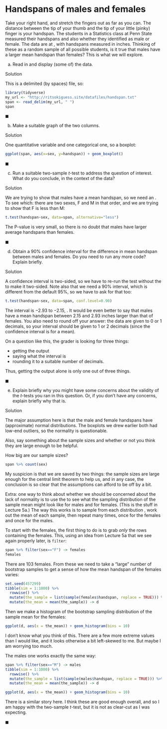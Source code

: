 # Handspans of males and females

 Take your right hand, and stretch the fingers out as far as
you can. The distance between the tip of your thumb and the tip of
your little (pinky) finger is your handspan. The students in a
Statistics class at Penn State measured their handspans and also
whether they identified as male or female. The data are at
\url{http://ritsokiguess.site/datafiles/handspan.txt}, with handspans
measured in inches.  Thinking of these as a random sample of all
possible students, is it true that males have a larger mean handspan
than females? This is what we will explore.


(a) Read in and display (some of) the data.

Solution

This is a delimited (by spaces) file, so:

```r
library(tidyverse)
my_url <- "http://ritsokiguess.site/datafiles/handspan.txt"
span <- read_delim(my_url, " ")
span
```     


$\blacksquare$


(b) Make a suitable graph of the two columns.

Solution

One quantitative variable and one categorical one, so a boxplot:

```r
ggplot(span, aes(x=sex, y=handspan)) + geom_boxplot()
```     

$\blacksquare$


(c) Run a suitable two-sample $t$-test to address the question
of interest. What do you conclude, in the context of the data?

Solution

We are trying to show that males have a \emph{larger} mean
handspan, so we need an \texttt{alternative}. To see which: there
are two sexes, F and M in that order, and we are trying to show
that F is less than M:

```r
t.test(handspan~sex, data=span, alternative="less")
```     

The P-value is very small, so there is no doubt that males have larger
average handspans than females.

$\blacksquare$


(d) Obtain a 90\% confidence interval for the difference
in mean handspan between males and females. Do you need to run
any more code? Explain briefly.

Solution

A confidence interval is two-sided, so we have to re-run the test
without the \texttt{alternative} to make it two-sided. Note also that
we need a 90\% interval, which is different from the default 95\%, so
we have to ask for that too:

```r
t.test(handspan~sex, data=span, conf.level=0.90)
``` 

The interval is $-2.93$ to $-2.15$, \emph{which you should say}. It
would be even better to say that males have a mean handspan between
2.15 and 2.93 inches larger than that of females. You also need to round off your answer: the data are 
given to 0 or 1 decimals, so your interval should be given to 1 or 2 decimals (since the confidence interval is for a mean). 

On a question like this, the grader is looking for three things: 

- getting the output
- saying what the interval is
- rounding it to a suitable number of decimals. 

Thus, getting the output alone is only one out of three things.

$\blacksquare$


(e) Explain briefly why you might have some concerns about the
validity of the $t$-tests you ran in this question. Or, if you don't have any concerns, explain briefly why that is.

Solution

The major assumption here is that the male and female handspans
have (approximate) normal distributions. The boxplots we drew
earlier both had low-end outliers, so the normality is
questionable. 

Also, say something about the sample sizes and whether or not you think they are large enough to be helpful.

How big are our sample sizes?

```r
span %>% count(sex)
```


My suspicion is that we are saved by two things: the sample sizes
are large enough for the central limit theorem to help us, and in
any case, the conclusion is so clear that the assumptions can
afford to be off by a bit. 


Extra: one way to think about whether we should be concerned about
the lack of normality is to use the \emph{bootstrap} to see what
the sampling distribution of the sample mean might look like for males and for females. (This is the stuff in Lecture 5a.) The
way this works is to sample from each distribution \emph{with
replacement}, work out the mean of each sample, then repeat many
times, once for the females and once for the males.

To start with the females, the first thing to do is to grab *only* the rows containing the females. This, using an idea from Lecture 5a that we see again properly later, is `filter`:

```r
span %>% filter(sex=="F") -> females
females
```

There are 103 females. From these we need to take a "large" number of bootstrap samples to get a sense of how the mean handspan of the females varies:

```r
set.seed(457299)
tibble(sim = 1:1000) %>% 
  rowwise() %>% 
  mutate(the_sample = list(sample(females$handspan, replace = TRUE))) %>% 
  mutate(the_mean = mean(the_sample)) -> d
```



Then we make a histogram of the bootstrap sampling distribution of the sample mean for the females:

```r
ggplot(d, aes(x = the_mean)) + geom_histogram(bins = 10)
```

I don't know what you think of this. There are a few more extreme values than I would like, and
it looks otherwise a bit left-skewed to me. But maybe I  am worrying too much.

The males one works exactly the same way:

```r
span %>% filter(sex=="M") -> males
tibble(sim = 1:1000) %>% 
  rowwise() %>% 
  mutate(the_sample = list(sample(males$handspan, replace = TRUE))) %>% 
  mutate(the_mean = mean(the_sample)) -> d
```

```r
ggplot(d, aes(x = the_mean)) + geom_histogram(bins = 10)
```

There is a similar story here. I think these are good enough overall, and so I am happy with the two-sample $t$-test, but it is not as clear-cut as I was expecting.



$\blacksquare$




